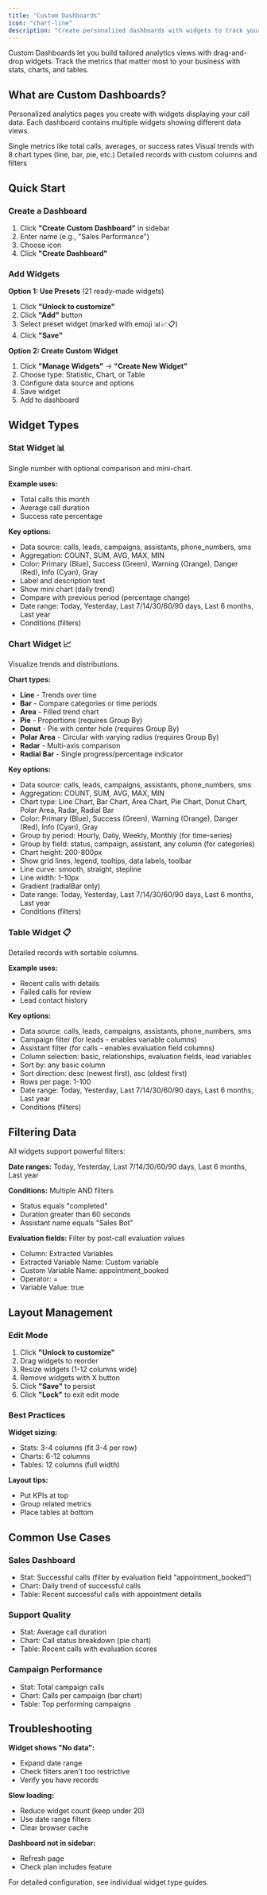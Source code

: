```yaml
---
title: "Custom Dashboards"
icon: "chart-line"
description: "Create personalized dashboards with widgets to track your call metrics and performance"
---
```


Custom Dashboards let you build tailored analytics views with drag-and-drop widgets. Track the metrics that matter most to your business with stats, charts, and tables.

## What are Custom Dashboards?

Personalized analytics pages you create with widgets displaying your call data. Each dashboard contains multiple widgets showing different data views.

<CardGroup cols={3}>
  <Card title="Stat Widgets" icon="chart-simple">
    Single metrics like total calls, averages, or success rates
  </Card>

  <Card title="Chart Widgets" icon="chart-line">
    Visual trends with 8 chart types (line, bar, pie, etc.)
  </Card>

  <Card title="Table Widgets" icon="table">
    Detailed records with custom columns and filters
  </Card>
</CardGroup>

## Quick Start

### Create a Dashboard

1. Click **"Create Custom Dashboard"** in sidebar
2. Enter name (e.g., "Sales Performance")
3. Choose icon
4. Click **"Create Dashboard"**

### Add Widgets

**Option 1: Use Presets** (21 ready-made widgets)
1. Click **"Unlock to customize"**
2. Click **"Add"** button
3. Select preset widget (marked with emoji 📊📈📋)
4. Click **"Save"**

**Option 2: Create Custom Widget**
1. Click **"Manage Widgets"** → **"Create New Widget"**
2. Choose type: Statistic, Chart, or Table
3. Configure data source and options
4. Save widget
5. Add to dashboard

## Widget Types

### Stat Widget 📊

Single number with optional comparison and mini-chart.

**Example uses:**
- Total calls this month
- Average call duration
- Success rate percentage

**Key options:**
- Data source: calls, leads, campaigns, assistants, phone_numbers, sms
- Aggregation: COUNT, SUM, AVG, MAX, MIN
- Color: Primary (Blue), Success (Green), Warning (Orange), Danger (Red), Info (Cyan), Gray
- Label and description text
- Show mini chart (daily trend)
- Compare with previous period (percentage change)
- Date range: Today, Yesterday, Last 7/14/30/60/90 days, Last 6 months, Last year
- Conditions (filters)

### Chart Widget 📈

Visualize trends and distributions.

**Chart types:**
- **Line** - Trends over time
- **Bar** - Compare categories or time periods
- **Area** - Filled trend chart
- **Pie** - Proportions (requires Group By)
- **Donut** - Pie with center hole (requires Group By)
- **Polar Area** - Circular with varying radius (requires Group By)
- **Radar** - Multi-axis comparison
- **Radial Bar** - Single progress/percentage indicator

**Key options:**
- Data source: calls, leads, campaigns, assistants, phone_numbers, sms
- Aggregation: COUNT, SUM, AVG, MAX, MIN
- Chart type: Line Chart, Bar Chart, Area Chart, Pie Chart, Donut Chart, Polar Area, Radar, Radial Bar
- Color: Primary (Blue), Success (Green), Warning (Orange), Danger (Red), Info (Cyan), Gray
- Group by period: Hourly, Daily, Weekly, Monthly (for time-series)
- Group by field: status, campaign, assistant, any column (for categories)
- Chart height: 200-800px
- Show grid lines, legend, tooltips, data labels, toolbar
- Line curve: smooth, straight, stepline
- Line width: 1-10px
- Gradient (radialBar only)
- Date range: Today, Yesterday, Last 7/14/30/60/90 days, Last 6 months, Last year
- Conditions (filters)

### Table Widget 📋

Detailed records with sortable columns.

**Example uses:**
- Recent calls with details
- Failed calls for review
- Lead contact history

**Key options:**
- Data source: calls, leads, campaigns, assistants, phone_numbers, sms
- Campaign filter (for leads - enables variable columns)
- Assistant filter (for calls - enables evaluation field columns)
- Column selection: basic, relationships, evaluation fields, lead variables
- Sort by: any basic column
- Sort direction: desc (newest first), asc (oldest first)
- Rows per page: 1-100
- Date range: Today, Yesterday, Last 7/14/30/60/90 days, Last 6 months, Last year
- Conditions (filters)

## Filtering Data

All widgets support powerful filters:

**Date ranges:** Today, Yesterday, Last 7/14/30/60/90 days, Last 6 months, Last year

**Conditions:** Multiple AND filters
- Status equals "completed"
- Duration greater than 60 seconds
- Assistant name equals "Sales Bot"

**Evaluation fields:** Filter by post-call evaluation values
- Column: Extracted Variables
- Extracted Variable Name: Custom variable
- Custom Variable Name: appointment_booked
- Operator: =
- Variable Value: true

## Layout Management

### Edit Mode

1. Click **"Unlock to customize"**
2. Drag widgets to reorder
3. Resize widgets (1-12 columns wide)
4. Remove widgets with X button
5. Click **"Save"** to persist
6. Click **"Lock"** to exit edit mode

### Best Practices

**Widget sizing:**
- Stats: 3-4 columns (fit 3-4 per row)
- Charts: 6-12 columns
- Tables: 12 columns (full width)

**Layout tips:**
- Put KPIs at top
- Group related metrics
- Place tables at bottom

## Common Use Cases

### Sales Dashboard
- Stat: Successful calls (filter by evaluation field "appointment_booked")
- Chart: Daily trend of successful calls
- Table: Recent successful calls with appointment details

### Support Quality
- Stat: Average call duration
- Chart: Call status breakdown (pie chart)
- Table: Recent calls with evaluation scores

### Campaign Performance
- Stat: Total campaign calls
- Chart: Calls per campaign (bar chart)
- Table: Top performing campaigns

## Troubleshooting

**Widget shows "No data":**
- Expand date range
- Check filters aren't too restrictive
- Verify you have records

**Slow loading:**
- Reduce widget count (keep under 20)
- Use date range filters
- Clear browser cache

**Dashboard not in sidebar:**
- Refresh page
- Check plan includes feature

<Note>
For detailed configuration, see individual widget type guides.
</Note>
